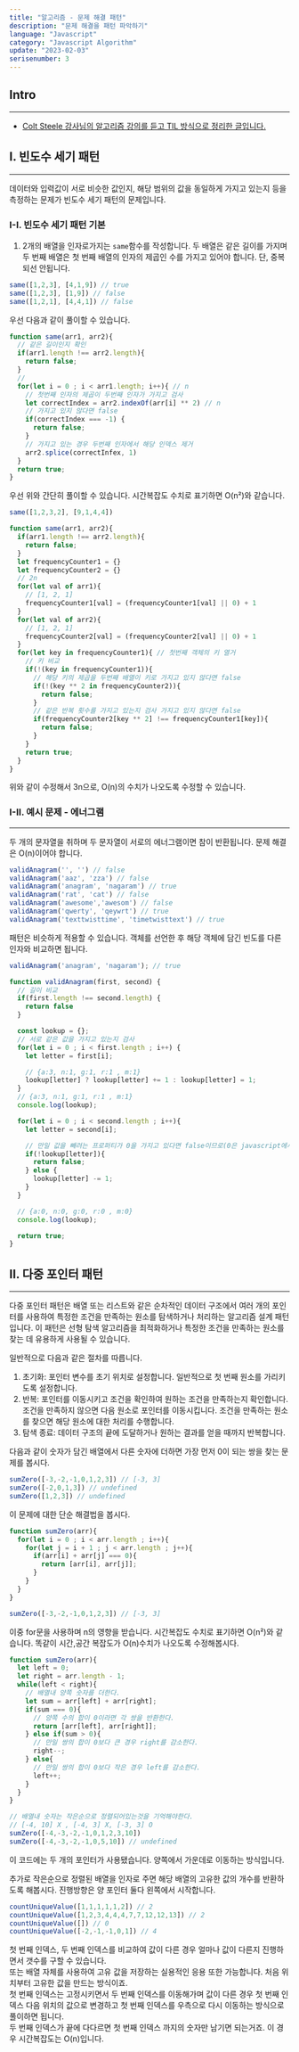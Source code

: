 ```yaml
---
title: "알고리즘 - 문제 해결 패턴"
description: "문제 해결을 패턴 파악하기"
language: "Javascript"
category: "Javascript Algorithm"
update: "2023-02-03"
serisenumber: 3
---
```


## Intro
---
- [Colt Steele 강사님의 알고리즘 강의를 듣고 TIL 방식으로 정리한 글입니다.](https://www.udemy.com/course/js-algorithms-and-data-structures-masterclass/)

## I. 빈도수 세기 패턴
---
데이터와 입력값이 서로 비슷한 값인지, 해당 범위의 값을 동일하게 가지고 있는지 등을 측정하는 문제가 빈도수 세기 패턴의 문제입니다.

### I-I. 빈도수 세기 패턴 기본
1. 2개의 배열을 인자로가지는 `same`함수를 작성합니다. 두 배열은 같은 길이를 가지며 두 번째 배열은 첫 번째 배열의 인자의 제곱인 수를 가지고 있어야 합니다. 단, 중복되선 안됩니다.
```js
same([1,2,3], [4,1,9]) // true
same([1,2,3], [1,9]) // false
same([1,2,1], [4,4,1]) // false
```
우선 다음과 같이 풀이할 수 있습니다.
```js
function same(arr1, arr2){
  // 같은 길이인지 확인
  if(arr1.length !== arr2.length){
    return false;
  }
  //
  for(let i = 0 ; i < arr1.length; i++){ // n
    // 첫번째 인자의 제곱이 두번째 인자가 가지고 검사
    let correctIndex = arr2.indexOf(arr[i] ** 2) // n
    // 가지고 있지 않다면 false
    if(correctIndex === -1) {
      return false;
    }
    // 가지고 있는 경우 두번째 인자에서 해당 인덱스 제거
    arr2.splice(correctInfex, 1)
  }
  return true;
}
```
우선 위와 간단히 풀이할 수 있습니다. 시간복잡도 수치로 표기하면 O(n²)와 같습니다.
```js
same([1,2,3,2], [9,1,4,4])

function same(arr1, arr2){
  if(arr1.length !== arr2.length){
    return false;
  }
  let frequencyCounter1 = {}
  let frequencyCounter2 = {}
  // 2n
  for(let val of arr1){
    // [1, 2, 1]
    frequencyCounter1[val] = (frequencyCounter1[val] || 0) + 1
  }
  for(let val of arr2){
    // [1, 2, 1]
    frequencyCounter2[val] = (frequencyCounter2[val] || 0) + 1
  }
  for(let key in frequencyCounter1){ // 첫번째 객체의 키 열거
    // 키 비교
    if(!(key in frequencyCounter1)){
      // 해당 키의 제곱을 두번째 배열이 키로 가지고 있지 않다면 false
      if(!(key ** 2 in frequencyCounter2)){
        return false;
      }
      // 같은 반복 횟수를 가지고 있는지 검사 가지고 있지 않다면 false
      if(frequencyCounter2[key ** 2] !== frequencyCounter1[key]){
        return false;
      }
    }
    return true;
  }
}
```
위와 같이 수정해서 3n으로, O(n)의 수치가 나오도록 수정할 수 있습니다.

### I-II. 예시 문제 - 에너그램
---
두 개의 문자열을 취하며 두 문자열이 서로의 에너그램이면 참이 반환됩니다. 문제 해결은 O(n)이어야 합니다.
```js
validAnagram('', '') // false
validAnagram('aaz', 'zza') // false
validAnagram('anagram', 'nagaram') // true
validAnagram('rat', 'cat') // false
validAnagram('awesome','awesom') // false
validAnagram('qwerty', 'qeywrt') // true
validAnagram('texttwisttime', 'timetwisttext') // true
```
패턴은 비슷하게 적용할 수 있습니다. 객체를 선언한 후 해당 객체에 담긴 빈도를 다른 인자와 비교하면 됩니다.
```js
validAnagram('anagram', 'nagaram'); // true

function validAnagram(first, second) {
  // 길이 비교
  if(first.length !== second.length) {
    return false
  }

  const lookup = {};
  // 서로 같은 값을 가지고 있는지 검사
  for(let i = 0 ; i < first.length ; i++) {
    let letter = first[i];

    // {a:3, n:1, g:1, r:1 , m:1}
    lookup[letter] ? lookup[letter] += 1 : lookup[letter] = 1;
  }
  // {a:3, n:1, g:1, r:1 , m:1}
  console.log(lookup);

  for(let i = 0 ; i < second.length ; i++){
    let letter = second[i];

    // 만일 값을 빼려는 프로퍼티가 0을 가지고 있다면 false이므로(0은 javascript에서 false로 판별) false가 return 된다.
    if(!lookup[letter]){
      return false;
    } else {
      lookup[letter] -= 1;
    }
  }

  // {a:0, n:0, g:0, r:0 , m:0}
  console.log(lookup);

  return true;
}
```

## II. 다중 포인터 패턴
---

다중 포인터 패턴은 배열 또는 리스트와 같은 순차적인 데이터 구조에서 여러 개의 포인터를 사용하여 특정한 조건을 만족하는 원소를 탐색하거나 처리하는 알고리즘 설계 패턴입니다. 이 패턴은 선형 탐색 알고리즘을 최적화하거나 특정한 조건을 만족하는 원소를 찾는 데 유용하게 사용될 수 있습니다.

일반적으로 다음과 같은 절차를 따릅니다.
1. 초기화: 포인터 변수를 초기 위치로 설정합니다. 일반적으로 첫 번째 원소를 가리키도록 설정합니다.
2. 반복: 포인터를 이동시키고 조건을 확인하여 원하는 조건을 만족하는지 확인합니다. 조건을 만족하지 않으면 다음 원소로 포인터를 이동시킵니다. 조건을 만족하는 원소를 찾으면 해당 원소에 대한 처리를 수행합니다.
3. 탐색 종료: 데이터 구조의 끝에 도달하거나 원하는 결과를 얻을 때까지 반복합니다.

다음과 같이 숫자가 담긴 배열에서 다른 숫자에 더하면 가장 먼저 0이 되는 쌍을 찾는 문제를 봅시다.
```js
sumZero([-3,-2,-1,0,1,2,3]) // [-3, 3]
sumZero([-2,0,1,3]) // undefined
sumZero([1,2,3]) // undefined
```
이 문제에 대한 단순 해결법을 봅시다.
```js
function sumZero(arr){
  for(let i = 0 ; i < arr.length ; i++){
    for(let j = i + 1 ; j < arr.length ; j++){
      if(arr[i] + arr[j] === 0){
        return [arr[i], arr[j]];
      }
    }
  }
}

sumZero([-3,-2,-1,0,1,2,3]) // [-3, 3]
```
이중 for문을 사용하며 n의 영향을 받습니다. 시간복잡도 수치로 표기하면 O(n²)와 같습니다. 똑같이 시간,공간 복잡도가 O(n)수치가 나오도록 수정해봅시다.
```js
function sumZero(arr){
  let left = 0;
  let right = arr.length - 1;
  while(left < right){
    // 배열내 양쪽 숫자를 더한다.
    let sum = arr[left] + arr[right];
    if(sum === 0){
      // 양쪽 수의 합이 0이라면 각 쌍을 반환한다.
      return [arr[left], arr[right]];
    } else if(sum > 0){
      // 만일 쌍의 합이 0보다 큰 경우 right를 감소한다.
      right--;
    } else{
      // 만일 쌍의 합이 0보다 작은 경우 left를 감소한다.
      left++;
    }
  }
}

// 배열내 숫자는 작은순으로 정렬되어있는것을 기억해야한다.
// [-4, 10] X , [-4, 3] X, [-3, 3] O 
sumZero([-4,-3,-2,-1,0,1,2,3,10]) 
sumZero([-4,-3,-2,-1,0,5,10]) // undefined
```
이 코드에는 두 개의 포인터가 사용됐습니다. 양쪽에서 가운데로 이동하는 방식입니다.

추가로 작은순으로 정렬된 배열을 인자로 주면 해당 배열의 고유한 값의 개수를 반환하도록 해봅시다. 진행방향은 양 포인터 둘다 왼쪽에서 시작합니다.
```js
countUniqueValue([1,1,1,1,1,2]) // 2
countUniqueValue([1,2,3,4,4,4,7,7,12,12,13]) // 2
countUniqueValue([]) // 0
countUniqueValue([-2,-1,-1,0,1]) // 4
```
첫 번째 인덱스, 두 번째 인덱스를 비교하여 값이 다른 경우 얼마나 값이 다른지 진행하면서 갯수를 구할 수 있습니다.  
또는 배열 자체를 사용하여 고유 값을 저장하는 실용적인 응용 또한 가능합니다. 처음 위치부터 고유한 값을 만드는 방식이죠.  
첫 번째 인덱스는 고정시키면서 두 번째 인덱스를 이동해가며 값이 다른 경우 첫 번째 인덱스 다음 위치의 값으로 변경하고 첫 번째 인덱스를 우측으로 다시 이동하는 방식으로 풀이하면 됩니다.  
두 번째 인덱스가 끝에 다다르면 첫 번째 인덱스 까지의 숫자만 남기면 되는거죠. 이 경우 시간복잡도는 O(n)입니다.